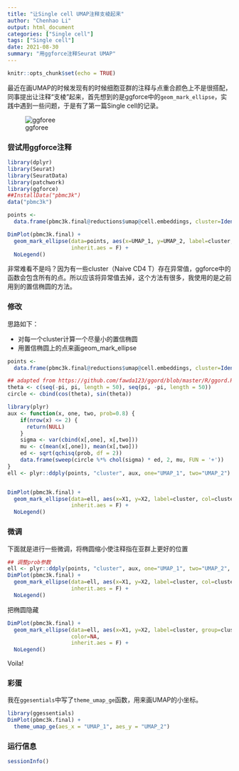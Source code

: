 ```yaml
---
title: "让Single cell UMAP注释支棱起来"
author: "Chenhao Li"
output: html_document
categories: ["Single cell"]
tags: ["Single cell"]
date: 2021-08-30
summary: "用ggforce注释Seurat UMAP"
---
```


```r
knitr::opts_chunk$set(echo = TRUE)
```

最近在画UMAP的时候发现有的时候细胞亚群的注释与点重合颜色上不是很搭配，同事提出让注释“支棱”起来，首先想到的是ggforce中的`geom_mark_ellipse`，实践中遇到一些问题，于是有了第一篇Single cell的记录。

![ggforee](https://ggforce.data-imaginist.com/reference/geom_mark_ellipse-2.png)

### 尝试用ggforce注释

```r
library(dplyr)
library(Seurat)
library(SeuratData)
library(patchwork)
library(ggforce)
##InstallData("pbmc3k")
data("pbmc3k")
```

```r
points <- 
  data.frame(pbmc3k.final@reductions$umap@cell.embeddings, cluster=Idents(pbmc3k.final))

DimPlot(pbmc3k.final) + 
  geom_mark_ellipse(data=points, aes(x=UMAP_1, y=UMAP_2, label=cluster, col=cluster),
                    inherit.aes = F) + 
  NoLegend()
```

非常难看不是吗？因为有一些cluster（Naive CD4 T）存在异常值，ggforce中的函数会包含所有的点。所以应该将异常值去掉，这个方法有很多，我使用的是之前用到的置信椭圆的方法。

### 修改

思路如下：

 - 对每一个cluster计算一个尽量小的置信椭圆
 - 用置信椭圆上的点来画geom_mark_ellipse
 
 
```r
points <- 
  data.frame(pbmc3k.final@reductions$umap@cell.embeddings, cluster=Idents(pbmc3k.final))

## adapted from https://github.com/fawda123/ggord/blob/master/R/ggord.R
theta <- c(seq(-pi, pi, length = 50), seq(pi, -pi, length = 50))
circle <- cbind(cos(theta), sin(theta))

library(plyr)
aux <- function(x, one, two, prob=0.8) {
    if(nrow(x) <= 2) {
      return(NULL)
    }
    sigma <- var(cbind(x[,one], x[,two]))
    mu <- c(mean(x[,one]), mean(x[,two]))
    ed <- sqrt(qchisq(prob, df = 2))
    data.frame(sweep(circle %*% chol(sigma) * ed, 2, mu, FUN = '+'))
}
ell <- plyr::ddply(points, "cluster", aux, one="UMAP_1", two="UMAP_2")


DimPlot(pbmc3k.final) + 
  geom_mark_ellipse(data=ell, aes(x=X1, y=X2, label=cluster, col=cluster),
                    inherit.aes = F) + 
  NoLegend()
```
### 微调

下面就是进行一些微调，将椭圆缩小使注释指在亚群上更好的位置

```r
## 调整prob参数
ell <- plyr::ddply(points, "cluster", aux, one="UMAP_1", two="UMAP_2", prob=0.1)
DimPlot(pbmc3k.final) + 
  geom_mark_ellipse(data=ell, aes(x=X1, y=X2, label=cluster, col=cluster),
                    inherit.aes = F) + 
  NoLegend()
```
把椭圆隐藏

```r
DimPlot(pbmc3k.final) + 
  geom_mark_ellipse(data=ell, aes(x=X1, y=X2, label=cluster, group=cluster),
                    color=NA,
                    inherit.aes = F) + 
  NoLegend()
```

Voila!

### 彩蛋

我在`ggesentials`中写了`theme_umap_ge`函数，用来画UMAP的小坐标。

```r
library(ggessentials)
DimPlot(pbmc3k.final) + 
  theme_umap_ge(aes_x = "UMAP_1", aes_y = "UMAP_2")
```


### 运行信息

```r
sessionInfo()
```


